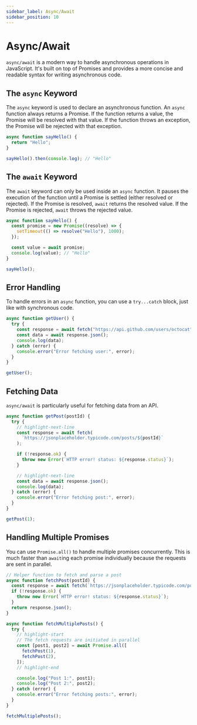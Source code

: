 ```yaml
---
sidebar_label: Async/Await
sidebar_position: 10
---
```


# Async/Await

`async/await` is a modern way to handle asynchronous operations in JavaScript. It's built on top of Promises and provides a more concise and readable syntax for writing asynchronous code.

## The `async` Keyword

The `async` keyword is used to declare an asynchronous function. An `async` function always returns a Promise. If the function returns a value, the Promise will be resolved with that value. If the function throws an exception, the Promise will be rejected with that exception.

```javascript
async function sayHello() {
  return "Hello";
}

sayHello().then(console.log); // "Hello"
```

## The `await` Keyword

The `await` keyword can only be used inside an `async` function. It pauses the execution of the function until a Promise is settled (either resolved or rejected). If the Promise is resolved, `await` returns the resolved value. If the Promise is rejected, `await` throws the rejected value.

```javascript
async function sayHello() {
  const promise = new Promise((resolve) => {
    setTimeout(() => resolve("Hello"), 1000);
  });

  const value = await promise;
  console.log(value); // "Hello"
}

sayHello();
```

## Error Handling

To handle errors in an `async` function, you can use a `try...catch` block, just like with synchronous code.

```javascript
async function getUser() {
  try {
    const response = await fetch("https://api.github.com/users/octocat");
    const data = await response.json();
    console.log(data);
  } catch (error) {
    console.error("Error fetching user:", error);
  }
}

getUser();
```

## Fetching Data

`async/await` is particularly useful for fetching data from an API.

```javascript
async function getPost(postId) {
  try {
    // highlight-next-line
    const response = await fetch(
      `https://jsonplaceholder.typicode.com/posts/${postId}`
    );

    if (!response.ok) {
      throw new Error(`HTTP error! status: ${response.status}`);
    }

    // highlight-next-line
    const data = await response.json();
    console.log(data);
  } catch (error) {
    console.error("Error fetching post:", error);
  }
}

getPost(1);
```

## Handling Multiple Promises

You can use `Promise.all()` to handle multiple promises concurrently. This is much faster than `await`ing each promise individually because the requests are sent in parallel.

```javascript
// Helper function to fetch and parse a post
async function fetchPost(postId) {
  const response = await fetch(`https://jsonplaceholder.typicode.com/posts/${postId}`);
  if (!response.ok) {
    throw new Error(`HTTP error! status: ${response.status}`);
  }
  return response.json();
}

async function fetchMultiplePosts() {
  try {
    // highlight-start
    // The fetch requests are initiated in parallel
    const [post1, post2] = await Promise.all([
      fetchPost(1),
      fetchPost(2),
    ]);
    // highlight-end

    console.log("Post 1:", post1);
    console.log("Post 2:", post2);
  } catch (error) {
    console.error("Error fetching posts:", error);
  }
}

fetchMultiplePosts();
```
